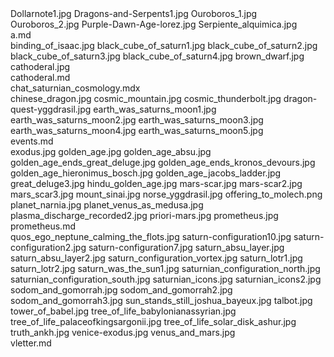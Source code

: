     
<PopImage className="w-full sm:max-w-[50vw] md:max-w-[33vw] xl:max-w-md float-right sm:m-1" src={JPG_Dollarnote1_jpg} alt="Dollarnote1.jpg">
	Dollarnote1.jpg
</PopImage>
<PopImage className="w-full sm:max-w-[50vw] md:max-w-[33vw] xl:max-w-md float-left sm:m-1" src={JPG_Dragons_and_Serpents1_jpg} alt="Dragons-and-Serpents1.jpg">
	Dragons-and-Serpents1.jpg
</PopImage>
<PopImage className="w-full sm:max-w-[50vw] md:max-w-[33vw] xl:max-w-md float-right sm:m-1" src={JPG_Ouroboros_1_jpg} alt="Ouroboros_1.jpg">
	Ouroboros_1.jpg
</PopImage>
<PopImage className="w-full sm:max-w-[50vw] md:max-w-[33vw] xl:max-w-md float-left sm:m-1" src={JPG_Ouroboros_2_jpg} alt="Ouroboros_2.jpg">
	Ouroboros_2.jpg
</PopImage>
<PopImage className="w-full sm:max-w-[50vw] md:max-w-[33vw] xl:max-w-md float-right sm:m-1" src={JPG_Purple_Dawn_Age_lorez_jpg} alt="Purple-Dawn-Age-lorez.jpg">
	Purple-Dawn-Age-lorez.jpg
</PopImage>
<PopImage className="w-full sm:max-w-[50vw] md:max-w-[33vw] xl:max-w-md float-left sm:m-1" src={JPG_Serpiente_alquimica_jpg} alt="Serpiente_alquimica.jpg">
	Serpiente_alquimica.jpg
</PopImage>
<div className="w-full md:max-w-[80rem] float-right italic">
	<MD_a_md />
	a.md
</div>
<PopImage className="w-full sm:max-w-[50vw] md:max-w-[33vw] xl:max-w-md float-right sm:m-1" src={JPG_binding_of_isaac_jpg} alt="binding_of_isaac.jpg">
	binding_of_isaac.jpg
</PopImage>
<PopImage className="w-full sm:max-w-[50vw] md:max-w-[33vw] xl:max-w-md float-left sm:m-1" src={JPG_black_cube_of_saturn1_jpg} alt="black_cube_of_saturn1.jpg">
	black_cube_of_saturn1.jpg
</PopImage>
<PopImage className="w-full sm:max-w-[50vw] md:max-w-[33vw] xl:max-w-md float-right sm:m-1" src={JPG_black_cube_of_saturn2_jpg} alt="black_cube_of_saturn2.jpg">
	black_cube_of_saturn2.jpg
</PopImage>
<PopImage className="w-full sm:max-w-[50vw] md:max-w-[33vw] xl:max-w-md float-left sm:m-1" src={JPG_black_cube_of_saturn3_jpg} alt="black_cube_of_saturn3.jpg">
	black_cube_of_saturn3.jpg
</PopImage>
<PopImage className="w-full sm:max-w-[50vw] md:max-w-[33vw] xl:max-w-md float-right sm:m-1" src={JPG_black_cube_of_saturn4_jpg} alt="black_cube_of_saturn4.jpg">
	black_cube_of_saturn4.jpg
</PopImage>
<PopImage className="w-full sm:max-w-[50vw] md:max-w-[33vw] xl:max-w-md float-left sm:m-1" src={JPG_brown_dwarf_jpg} alt="brown_dwarf.jpg">
	brown_dwarf.jpg
</PopImage>
<PopImage className="w-full sm:max-w-[50vw] md:max-w-[33vw] xl:max-w-md float-right sm:m-1" src={JPG_cathoderal_jpg} alt="cathoderal.jpg">
	cathoderal.jpg
</PopImage>
<div className="w-full md:max-w-[80rem] float-right italic">
	<MD_cathoderal_md />
	cathoderal.md
</div>
<div className="w-full md:max-w-[80rem] float-right italic">
	<MDX_chat_saturnian_cosmology_mdx />
	chat_saturnian_cosmology.mdx
</div>
<PopImage className="w-full sm:max-w-[50vw] md:max-w-[33vw] xl:max-w-md float-left sm:m-1" src={JPG_chinese_dragon_jpg} alt="chinese_dragon.jpg">
	chinese_dragon.jpg
</PopImage>
<PopImage className="w-full sm:max-w-[50vw] md:max-w-[33vw] xl:max-w-md float-right sm:m-1" src={JPG_cosmic_mountain_jpg} alt="cosmic_mountain.jpg">
	cosmic_mountain.jpg
</PopImage>
<PopImage className="w-full sm:max-w-[50vw] md:max-w-[33vw] xl:max-w-md float-left sm:m-1" src={JPG_cosmic_thunderbolt_jpg} alt="cosmic_thunderbolt.jpg">
	cosmic_thunderbolt.jpg
</PopImage>
<PopImage className="w-full sm:max-w-[50vw] md:max-w-[33vw] xl:max-w-md float-right sm:m-1" src={JPG_dragon_quest_yggdrasil_jpg} alt="dragon-quest-yggdrasil.jpg">
	dragon-quest-yggdrasil.jpg
</PopImage>
<PopImage className="w-full sm:max-w-[50vw] md:max-w-[33vw] xl:max-w-md float-left sm:m-1" src={JPG_earth_was_saturns_moon1_jpg} alt="earth_was_saturns_moon1.jpg">
	earth_was_saturns_moon1.jpg
</PopImage>
<PopImage className="w-full sm:max-w-[50vw] md:max-w-[33vw] xl:max-w-md float-right sm:m-1" src={JPG_earth_was_saturns_moon2_jpg} alt="earth_was_saturns_moon2.jpg">
	earth_was_saturns_moon2.jpg
</PopImage>
<PopImage className="w-full sm:max-w-[50vw] md:max-w-[33vw] xl:max-w-md float-left sm:m-1" src={JPG_earth_was_saturns_moon3_jpg} alt="earth_was_saturns_moon3.jpg">
	earth_was_saturns_moon3.jpg
</PopImage>
<PopImage className="w-full sm:max-w-[50vw] md:max-w-[33vw] xl:max-w-md float-right sm:m-1" src={JPG_earth_was_saturns_moon4_jpg} alt="earth_was_saturns_moon4.jpg">
	earth_was_saturns_moon4.jpg
</PopImage>
<PopImage className="w-full sm:max-w-[50vw] md:max-w-[33vw] xl:max-w-md float-left sm:m-1" src={JPG_earth_was_saturns_moon5_jpg} alt="earth_was_saturns_moon5.jpg">
	earth_was_saturns_moon5.jpg
</PopImage>
<div className="w-full md:max-w-[80rem] float-right italic">
	<MD_events_md />
	events.md
</div>
<PopImage className="w-full sm:max-w-[50vw] md:max-w-[33vw] xl:max-w-md float-right sm:m-1" src={JPG_exodus_jpg} alt="exodus.jpg">
	exodus.jpg
</PopImage>
<PopImage className="w-full sm:max-w-[50vw] md:max-w-[33vw] xl:max-w-md float-left sm:m-1" src={JPG_golden_age_jpg} alt="golden_age.jpg">
	golden_age.jpg
</PopImage>
<PopImage className="w-full sm:max-w-[50vw] md:max-w-[33vw] xl:max-w-md float-right sm:m-1" src={JPG_golden_age_absu_jpg} alt="golden_age_absu.jpg">
	golden_age_absu.jpg
</PopImage>
<PopImage className="w-full sm:max-w-[50vw] md:max-w-[33vw] xl:max-w-md float-left sm:m-1" src={JPG_golden_age_ends_great_deluge_jpg} alt="golden_age_ends_great_deluge.jpg">
	golden_age_ends_great_deluge.jpg
</PopImage>
<PopImage className="w-full sm:max-w-[50vw] md:max-w-[33vw] xl:max-w-md float-right sm:m-1" src={JPG_golden_age_ends_kronos_devours_jpg} alt="golden_age_ends_kronos_devours.jpg">
	golden_age_ends_kronos_devours.jpg
</PopImage>
<PopImage className="w-full sm:max-w-[50vw] md:max-w-[33vw] xl:max-w-md float-left sm:m-1" src={JPG_golden_age_hieronimus_bosch_jpg} alt="golden_age_hieronimus_bosch.jpg">
	golden_age_hieronimus_bosch.jpg
</PopImage>
<PopImage className="w-full sm:max-w-[50vw] md:max-w-[33vw] xl:max-w-md float-right sm:m-1" src={JPG_golden_age_jacobs_ladder_jpg} alt="golden_age_jacobs_ladder.jpg">
	golden_age_jacobs_ladder.jpg
</PopImage>
<PopImage className="w-full sm:max-w-[50vw] md:max-w-[33vw] xl:max-w-md float-left sm:m-1" src={JPG_great_deluge3_jpg} alt="great_deluge3.jpg">
	great_deluge3.jpg
</PopImage>
<PopImage className="w-full sm:max-w-[50vw] md:max-w-[33vw] xl:max-w-md float-right sm:m-1" src={JPG_hindu_golden_age_jpg} alt="hindu_golden_age.jpg">
	hindu_golden_age.jpg
</PopImage>
<PopImage className="w-full sm:max-w-[50vw] md:max-w-[33vw] xl:max-w-md float-left sm:m-1" src={JPG_mars_scar_jpg} alt="mars-scar.jpg">
	mars-scar.jpg
</PopImage>
<PopImage className="w-full sm:max-w-[50vw] md:max-w-[33vw] xl:max-w-md float-right sm:m-1" src={JPG_mars_scar2_jpg} alt="mars-scar2.jpg">
	mars-scar2.jpg
</PopImage>
<PopImage className="w-full sm:max-w-[50vw] md:max-w-[33vw] xl:max-w-md float-left sm:m-1" src={JPG_mars_scar3_jpg} alt="mars_scar3.jpg">
	mars_scar3.jpg
</PopImage>
<PopImage className="w-full sm:max-w-[50vw] md:max-w-[33vw] xl:max-w-md float-right sm:m-1" src={JPG_mount_sinai_jpg} alt="mount_sinai.jpg">
	mount_sinai.jpg
</PopImage>
<PopImage className="w-full sm:max-w-[50vw] md:max-w-[33vw] xl:max-w-md float-left sm:m-1" src={JPG_norse_yggdrasil_jpg} alt="norse_yggdrasil.jpg">
	norse_yggdrasil.jpg
</PopImage>
<PopImage className="w-full sm:max-w-[50vw] md:max-w-[33vw] xl:max-w-md float-right sm:m-1" src={PNG_offering_to_molech_png} alt="offering_to_molech.png">
	offering_to_molech.png
</PopImage>
<PopImage className="w-full sm:max-w-[50vw] md:max-w-[33vw] xl:max-w-md float-left sm:m-1" src={JPG_planet_narnia_jpg} alt="planet_narnia.jpg">
	planet_narnia.jpg
</PopImage>
<PopImage className="w-full sm:max-w-[50vw] md:max-w-[33vw] xl:max-w-md float-right sm:m-1" src={JPG_planet_venus_as_medusa_jpg} alt="planet_venus_as_medusa.jpg">
	planet_venus_as_medusa.jpg
</PopImage>
<PopImage className="w-full sm:max-w-[50vw] md:max-w-[33vw] xl:max-w-md float-left sm:m-1" src={JPG_plasma_discharge_recorded2_jpg} alt="plasma_discharge_recorded2.jpg">
	plasma_discharge_recorded2.jpg
</PopImage>
<PopImage className="w-full sm:max-w-[50vw] md:max-w-[33vw] xl:max-w-md float-right sm:m-1" src={JPG_priori_mars_jpg} alt="priori-mars.jpg">
	priori-mars.jpg
</PopImage>
<PopImage className="w-full sm:max-w-[50vw] md:max-w-[33vw] xl:max-w-md float-left sm:m-1" src={JPG_prometheus_jpg} alt="prometheus.jpg">
	prometheus.jpg
</PopImage>
<div className="w-full md:max-w-[80rem] float-right italic">
	<MD_prometheus_md />
	prometheus.md
</div>
<PopImage className="w-full sm:max-w-[50vw] md:max-w-[33vw] xl:max-w-md float-right sm:m-1" src={JPG_quos_ego_neptune_calming_the_flots_jpg} alt="quos_ego_neptune_calming_the_flots.jpg">
	quos_ego_neptune_calming_the_flots.jpg
</PopImage>
<PopImage className="w-full sm:max-w-[50vw] md:max-w-[33vw] xl:max-w-md float-left sm:m-1" src={JPG_saturn_configuration10_jpg} alt="saturn-configuration10.jpg">
	saturn-configuration10.jpg
</PopImage>
<PopImage className="w-full sm:max-w-[50vw] md:max-w-[33vw] xl:max-w-md float-right sm:m-1" src={JPG_saturn_configuration2_jpg} alt="saturn-configuration2.jpg">
	saturn-configuration2.jpg
</PopImage>
<PopImage className="w-full sm:max-w-[50vw] md:max-w-[33vw] xl:max-w-md float-left sm:m-1" src={JPG_saturn_configuration7_jpg} alt="saturn-configuration7.jpg">
	saturn-configuration7.jpg
</PopImage>
<PopImage className="w-full sm:max-w-[50vw] md:max-w-[33vw] xl:max-w-md float-right sm:m-1" src={JPG_saturn_absu_layer_jpg} alt="saturn_absu_layer.jpg">
	saturn_absu_layer.jpg
</PopImage>
<PopImage className="w-full sm:max-w-[50vw] md:max-w-[33vw] xl:max-w-md float-left sm:m-1" src={JPG_saturn_absu_layer2_jpg} alt="saturn_absu_layer2.jpg">
	saturn_absu_layer2.jpg
</PopImage>
<PopImage className="w-full sm:max-w-[50vw] md:max-w-[33vw] xl:max-w-md float-right sm:m-1" src={JPG_saturn_configuration_vortex_jpg} alt="saturn_configuration_vortex.jpg">
	saturn_configuration_vortex.jpg
</PopImage>
<PopImage className="w-full sm:max-w-[50vw] md:max-w-[33vw] xl:max-w-md float-left sm:m-1" src={JPG_saturn_lotr1_jpg} alt="saturn_lotr1.jpg">
	saturn_lotr1.jpg
</PopImage>
<PopImage className="w-full sm:max-w-[50vw] md:max-w-[33vw] xl:max-w-md float-right sm:m-1" src={JPG_saturn_lotr2_jpg} alt="saturn_lotr2.jpg">
	saturn_lotr2.jpg
</PopImage>
<PopImage className="w-full sm:max-w-[50vw] md:max-w-[33vw] xl:max-w-md float-left sm:m-1" src={JPG_saturn_was_the_sun1_jpg} alt="saturn_was_the_sun1.jpg">
	saturn_was_the_sun1.jpg
</PopImage>
<PopImage className="w-full sm:max-w-[50vw] md:max-w-[33vw] xl:max-w-md float-right sm:m-1" src={JPG_saturnian_configuration_north_jpg} alt="saturnian_configuration_north.jpg">
	saturnian_configuration_north.jpg
</PopImage>
<PopImage className="w-full sm:max-w-[50vw] md:max-w-[33vw] xl:max-w-md float-left sm:m-1" src={JPG_saturnian_configuration_south_jpg} alt="saturnian_configuration_south.jpg">
	saturnian_configuration_south.jpg
</PopImage>
<PopImage className="w-full sm:max-w-[50vw] md:max-w-[33vw] xl:max-w-md float-right sm:m-1" src={JPG_saturnian_icons_jpg} alt="saturnian_icons.jpg">
	saturnian_icons.jpg
</PopImage>
<PopImage className="w-full sm:max-w-[50vw] md:max-w-[33vw] xl:max-w-md float-left sm:m-1" src={JPG_saturnian_icons2_jpg} alt="saturnian_icons2.jpg">
	saturnian_icons2.jpg
</PopImage>
<PopImage className="w-full sm:max-w-[50vw] md:max-w-[33vw] xl:max-w-md float-right sm:m-1" src={JPG_sodom_and_gomorrah_jpg} alt="sodom_and_gomorrah.jpg">
	sodom_and_gomorrah.jpg
</PopImage>
<PopImage className="w-full sm:max-w-[50vw] md:max-w-[33vw] xl:max-w-md float-left sm:m-1" src={JPG_sodom_and_gomorrah2_jpg} alt="sodom_and_gomorrah2.jpg">
	sodom_and_gomorrah2.jpg
</PopImage>
<PopImage className="w-full sm:max-w-[50vw] md:max-w-[33vw] xl:max-w-md float-right sm:m-1" src={JPG_sodom_and_gomorrah3_jpg} alt="sodom_and_gomorrah3.jpg">
	sodom_and_gomorrah3.jpg
</PopImage>
<PopImage className="w-full sm:max-w-[50vw] md:max-w-[33vw] xl:max-w-md float-left sm:m-1" src={JPG_sun_stands_still_joshua_bayeux_jpg} alt="sun_stands_still_joshua_bayeux.jpg">
	sun_stands_still_joshua_bayeux.jpg
</PopImage>
<PopImage className="w-full sm:max-w-[50vw] md:max-w-[33vw] xl:max-w-md float-right sm:m-1" src={JPG_talbot_jpg} alt="talbot.jpg">
	talbot.jpg
</PopImage>
<PopImage className="w-full sm:max-w-[50vw] md:max-w-[33vw] xl:max-w-md float-left sm:m-1" src={JPG_tower_of_babel_jpg} alt="tower_of_babel.jpg">
	tower_of_babel.jpg
</PopImage>
<PopImage className="w-full sm:max-w-[50vw] md:max-w-[33vw] xl:max-w-md float-right sm:m-1" src={JPG_tree_of_life_babylonianassyrian_jpg} alt="tree_of_life_babylonianassyrian.jpg">
	tree_of_life_babylonianassyrian.jpg
</PopImage>
<PopImage className="w-full sm:max-w-[50vw] md:max-w-[33vw] xl:max-w-md float-left sm:m-1" src={JPG_tree_of_life_palaceofkingsargonii_jpg} alt="tree_of_life_palaceofkingsargonii.jpg">
	tree_of_life_palaceofkingsargonii.jpg
</PopImage>
<PopImage className="w-full sm:max-w-[50vw] md:max-w-[33vw] xl:max-w-md float-right sm:m-1" src={JPG_tree_of_life_solar_disk_ashur_jpg} alt="tree_of_life_solar_disk_ashur.jpg">
	tree_of_life_solar_disk_ashur.jpg
</PopImage>
<PopImage className="w-full sm:max-w-[50vw] md:max-w-[33vw] xl:max-w-md float-left sm:m-1" src={JPG_truth_ankh_jpg} alt="truth_ankh.jpg">
	truth_ankh.jpg
</PopImage>
<PopImage className="w-full sm:max-w-[50vw] md:max-w-[33vw] xl:max-w-md float-right sm:m-1" src={JPG_venice_exodus_jpg} alt="venice-exodus.jpg">
	venice-exodus.jpg
</PopImage>
<PopImage className="w-full sm:max-w-[50vw] md:max-w-[33vw] xl:max-w-md float-left sm:m-1" src={JPG_venus_and_mars_jpg} alt="venus_and_mars.jpg">
	venus_and_mars.jpg
</PopImage>
<div className="w-full md:max-w-[80rem] float-right italic">
	<MD_vletter_md />
	vletter.md
</div>
